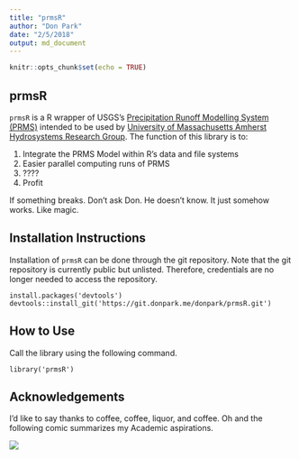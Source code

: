 ```yaml
---
title: "prmsR"
author: "Don Park"
date: "2/5/2018"
output: md_document
---
```


```r
knitr::opts_chunk$set(echo = TRUE)
```

## prmsR

`prmsR` is a R wrapper of USGS's [Precipitation Runoff Modelling System (PRMS)](https://wwwbrr.cr.usgs.gov/projects/SW_MoWS/PRMS.html) intended to be used by [University of Massachusetts Amherst Hydrosystems Research Group](http://blogs.umass.edu/hydrosystems/).  The function of this library is to:

1. Integrate the PRMS Model within R's data and file systems
2. Easier parallel computing runs of PRMS
3. ????
4. Profit

If something breaks.  Don't ask Don.  He doesn't know.  It just somehow works.  Like magic.  

## Installation Instructions

Installation of `prmsR` can be done through the git repository.  Note that the git repository is currently public but unlisted.  Therefore, credentials are no longer needed to access the repository.

```
install.packages('devtools')
devtools::install_git('https://git.donpark.me/donpark/prmsR.git')
```

## How to Use

Call the library using the following command.

```
library('prmsR')
```

## Acknowledgements

I'd like to say thanks to coffee, coffee, liquor, and coffee.  Oh and the following comic summarizes my Academic aspirations.

![](README_files/mylife.gif)




